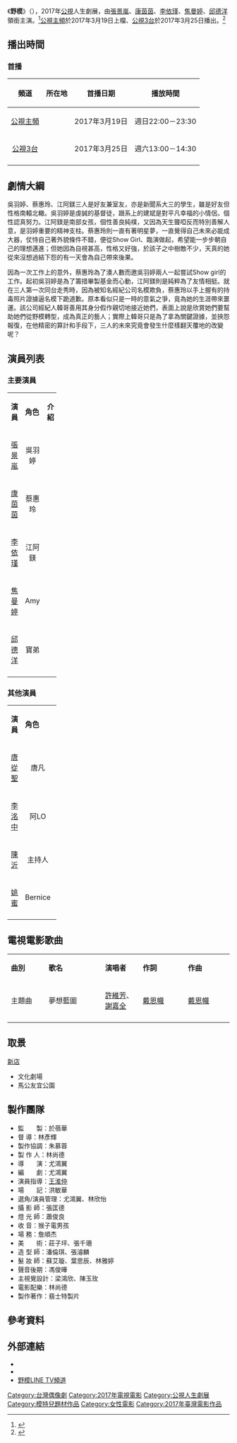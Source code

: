 {{Infobox Television
| show_name            = 野模
| original_name        = Struggling Girls
| image                =
| caption              = 
| show_name_2          = 
| genre                = [[人生劇展|人生劇展]]、[[電視電影|電視電影]]
| format               = 
| creator              = 
| director             = 尤鴻翼
| writer               = 尤鴻翼
| creative_director    = 
| presenter            =
| starring             = {{Nowrap begin}}[[張景嵐|張景嵐]]、[[康茵茵|康茵茵]]、[[李依瑾|李依瑾]]、[[焦曼婷|焦曼婷]]、[[邱德洋|邱德洋]]{{Nowrap end}}
| judges               = 
| voices               = 
| narrated             = 
| theme_music_composer = 
| opentheme            =
| endtheme             = 
| composer             = 
| country              = {{ROC-TW}}
| language             = [[國語|國語]]
| num_seasons          = <!-- or num_series -->
| num_episodes         = 
| list_episodes        = 
| slogan               = 
| executive_producer   = 
| supervising_producer = 
| producer             = 林尚德
| editor               = 
| location             = {{ROC-TW}}
| cinematography       =
| camera               = 
| runtime              = 90分鐘（含[[廣告|廣告]]）
| company              = {{Nowrap begin}}翡士特製片{{Nowrap end}}
| distributor          = 
| last_aired           = 
| channel              = [[公視主頻|公視主頻]]
| picture_format       = 高畫質 1920X[[1080i|1080i]]電視電影
| audio_format         = [[立體聲|立體聲]]
| first_run            = {{TWN}}
| aired                = {{start date|2017|03|19}}
| channel_1              = [[公視3台|公視3台]]
| picture_format_1       = 高畫質 1920X[[1080i|1080i]]電視電影
| audio_format_1         = [[立體聲|立體聲]]
| first_run_1            = {{TWN}}
| aired_1              = {{start date|2017|03|25}}
| status               = 
| preceded_by          = 
| followed_by          = 
| related              =
| website              = 
| production_website   = 
| imdb_id              = 
}}
《'''野模'''》（{{lang-en|'''''Struggling Girls'''''}}），2017年[[公視|公視]]人生劇展，由[[張景嵐|張景嵐]]、[[康茵茵|康茵茵]]、[[李依瑾|李依瑾]]、[[焦曼婷|焦曼婷]]、[[邱德洋|邱德洋]]領銜主演。<ref>{{Cite web |url=http://ent.ltn.com.tw/news/breakingnews/2003544 |title=張景嵐賣包求生 苦撐這種低月收才走紅 |access-date=2017-03-14 |archive-date=2018-12-04 |archive-url=https://web.archive.org/web/20181204232548/http://ent.ltn.com.tw/news/breakingnews/2003544 |dead-url=no }}</ref>[[公視主頻|公視主頻]]於2017年3月19日上檔、[[公視3台|公視3台]]於2017年3月25日播出。<ref>{{Cite web |url=http://punchline.asia/archives/40666 |title=專訪《人生劇展─野模》導演尤鴻翼與演員張景嵐 ：其實這是一篇給小模的勸世文！ |access-date=2017-03-14 |archive-date=2021-01-23 |archive-url=https://web.archive.org/web/20210123013957/https://punchline.asia/archives/40666 |dead-url=no }}</ref>
== 播出時間 ==
=== 首播 ===
{{UTC+8}}
{| class="wikitable" style="text-align:center"
|-  
! 頻道 || 所在地 || 首播日期 || 播放時間
|- 
|<center>[[公視主頻|公視主頻]]||<center>{{TWN}}||<center>2017年3月19日||<center>週日22:00－23:30
|-
|<center>[[公視3台|公視3台]]||<center>{{TWN}}||<center>2017年3月25日||<center>週六13:00－14:30
|-
|}
== 劇情大綱 ==
吳羽婷、蔡惠玲、江阿鎂三人是好友兼室友，亦是新聞系大三的學生，雖是好友但性格南轅北轍。吳羽婷是虔誠的基督徒，跟系上的建斌是對平凡幸福的小情侶，個性認真努力。江阿鎂是南部女孩，個性善良純樸，又因為天生聾啞反而特別善解人意，是羽婷重要的精神支柱。蔡惠玲則一直有著明星夢，一直覺得自己未來必能成大器，仗恃自己著外貌條件不錯，便從Show Girl、臨演做起，希望能一步步朝自己的理想邁進；但她因為自視甚高，性格又好強，於該子之中樹敵不少，天真的她從來沒想過結下怨的有一天會為自己帶來後果。

因為一次工作上的意外，蔡惠玲為了湊人數而邀吳羽婷兩人一起嘗試Show girl的工作。起初吳羽婷是為了籌措畢製基金而心動，江阿鎂則是純粹為了友情相挺。就在三人第一次同台走秀時，因為被知名經紀公司名模欺負，蔡惠玲以手上握有的持毒照片證據逼名模下跪道歉。原本看似只是一時的意氣之爭，竟為她的生涯帶來噩運。該公司經紀人韓哥善用其身分假作親切地接近她們，表面上說是欣賞她們要幫助她們從野模轉型，成為真正的藝人；實際上韓哥只是為了拿為關鍵證據，並挾怨報復，在他精密的算計和手段下，三人的未來究竟會發生什麼樣翻天覆地的改變呢？

== 演員列表 ==
=== 主要演員 ===
{|class="wikitable" width="100%"
|- style="background:green; color:snow" align=center 
|width="8%"|'''演員''' || width="9%"|'''角色''' || width="46%"|'''介紹'''
|-
|<center>[[張景嵐|張景嵐]]||<center>吳羽婷||
|-
|<center>[[康茵茵|康茵茵]]||<center>蔡惠玲||
|-
|<center>[[李依瑾|李依瑾]]||<center>江阿鎂||
|-
|<center>[[焦曼婷|焦曼婷]]||<center>Amy||
|-
|<center>[[邱德洋|邱德洋]]||<center>寶弟||
|-
|}
=== 其他演員 ===
{|class="wikitable" width="100%"
|- style="background:green; color:snow" align=center 
|width="8%"|'''演員''' || width="9%"|'''角色''' || width="46%"|'''介紹'''
|-
|<center>[[唐從聖|唐從聖]]||<center>唐凡||
|-
|<center>[[李洺中|李洺中]]||<center>阿LO||
|-
|<center>[[陳沂_(主持人)|陳沂]]||<center>主持人||
|-
|<center>[[姚蜜|姚蜜]]||<center>Bernice||
|-
|}

== 電視電影歌曲 ==
{|class="wikitable" style="width:80%;text-align:center"
|- style="width:100%; background:green; color:snow"
|style="width:10%"|'''曲別'''||style="width:15%"|'''歌名'''||style="width:10%"|'''演唱者'''||style="width:12%"|'''作詞'''||style="width:12%"|'''作曲'''
|-
|主題曲|| 夢想藍圖 || [[許維芳|許維芳]]、[[謝嘉全|謝嘉全]] || [[戴恩幟|戴恩幟]] ||  [[戴恩幟|戴恩幟]]
|-
|}

== 取景 ==
[[新店|新店]]
*文化劇場
*馬公友宜公園

== 製作團隊 ==
* 監　　製：於蓓華
* 督        導：林彥輝
* 製作協調：朱慕蓉
* 製  作  人：林尚德
* 導　　演：尤鴻翼
* 編　　劇：尤鴻翼
* 演員指導：[[王淮仲|王淮仲]]
* 場　　記：洪敏華
* 選角/演員管理：尤鴻翼、林欣怡
* 攝 影 師：張匡德
* 燈 光 師：蕭俊良
* 收 音：猴子電男孩
* 場 務：詹順杰
* 美　　術：莊子坪、張千珊
* 造 型 師：潘倫琪、張濬麟
* 髮  妝 師：蘇艾璇、葉思辰、林雅婷
* 聲音後期：馮俊曄
* 主視覺設計：梁鴻欣、陳玉玫
* 電影配樂：林尚德
* 製作著作：翡士特製片
==參考資料==
{{Reflist}}
== 外部連結 ==
* {{facebook|ptslifestory|公視人生劇展}}
* {{Facebook|StruggledGirls}}
* [https://tv.line.me/strugglinggirls 野模LINE TV頻道] {{Wayback|url=https://tv.line.me/strugglinggirls |date=20190630234351 }}

{{電視節目的變遷
|電視台={{flagicon|Taiwan}} [[公視主頻|公視主頻]]
|播放檔次=週日22:00－23:30
|節目名稱=野模<br>（2017年3月19日）
|上一節目=[[阿嬤，搖哩搖哩|阿嬤，搖哩搖哩]]<br>（2017年3月12日）
|下一節目=[[數到十_讓我變成沈曉旭|數到十 讓我變成沈曉旭]]<br>（2017年3月26日）
}}
{{電視節目的變遷
|電視台={{flagicon|Taiwan}} [[公視3台|公視3台]]
|播放檔次=週六13:00－14:30
|節目名稱=野模<br>（2017年3月25日）
|上一節目=[[阿嬤，搖哩搖哩|阿嬤，搖哩搖哩]]<br>（2017年3月18日）
|下一節目=[[數到十_讓我變成沈曉旭|數到十 讓我變成沈曉旭]]<br>（2017年4月1日）
}}
{{公視人生劇展}}

[[Category:台灣偶像劇|Category:台灣偶像劇]]
[[Category:2017年電視電影|Category:2017年電視電影]]
[[Category:公視人生劇展|Category:公視人生劇展]]
[[Category:模特兒題材作品|Category:模特兒題材作品]]
[[Category:女性電影|Category:女性電影]]
[[Category:2017年臺灣電影作品|Category:2017年臺灣電影作品]]